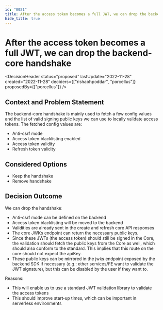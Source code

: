 ```yaml
---
id: "0021"
title: After the access token becomes a full JWT, we can drop the backend-core handshake
hide_title: true
---
```



# After the access token becomes a full JWT, we can drop the backend-core handshake

<DecisionHeader status="proposed" lastUpdate="2022-11-28" created="2022-11-28" deciders={["rishabhpoddar", "porcellus"]} proposedBy={["porcellus"]} />

## Context and Problem Statement

The backend-core handshake is mainly used to fetch a few config values and the list of valid signing public keys we can use to locally validate access tokens. The fetched config values are:
- Anti-csrf mode
- Access token blacklisting enabled
- Access token validity
- Refresh token validity

## Considered Options

* Keep the handshake
* Remove handshake

## Decision Outcome

We can drop the handshake:
- Anti-csrf mode can be defined on the backend
- Access token blacklisting will be moved to the backend
- Validities are already sent in the create and refresh core API responses
- The core JWKs endpoint can return the necessary public keys. 
- Since these JWTs (the access token) should still be signed in the Core, the validation should fetch the public keys from the Core as well, which should also conform to the standard. This implies that this route on the core should not expect the apiKey.
- These public keys can be mirrored in the jwks endpoint exposed by the backend SDK if necessary (e.g.: other services/FE want to validate the JWT signature), but this can be disabled by the user if they want to.

Reasons:
- This will enable us to use a standard JWT validation library to validate the access tokens
- This should improve start-up times, which can be important in serverless environments
